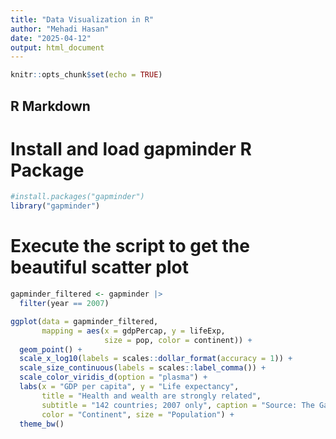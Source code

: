 ```yaml
---
title: "Data Visualization in R"
author: "Mehadi Hasan"
date: "2025-04-12"
output: html_document
---
```


```r
knitr::opts_chunk$set(echo = TRUE)
```

## R Markdown

# Install and load gapminder R Package
```r
#install.packages("gapminder")
library("gapminder")
```

# Execute the script to get the beautiful scatter plot
```r
gapminder_filtered <- gapminder |>
  filter(year == 2007)

ggplot(data = gapminder_filtered,
       mapping = aes(x = gdpPercap, y = lifeExp, 
                     size = pop, color = continent)) +
  geom_point() + 
  scale_x_log10(labels = scales::dollar_format(accuracy = 1)) +
  scale_size_continuous(labels = scales::label_comma()) +
  scale_color_viridis_d(option = "plasma") +
  labs(x = "GDP per capita", y = "Life expectancy",
       title = "Health and wealth are strongly related",
       subtitle = "142 countries; 2007 only", caption = "Source: The Gapminder Project",
       color = "Continent", size = "Population") +
  theme_bw()
```

